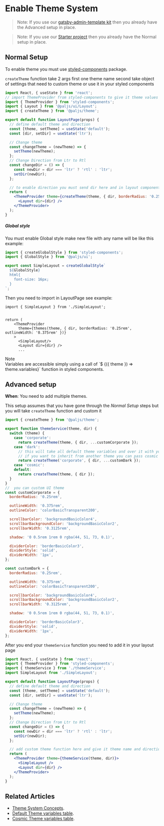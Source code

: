 
<SEO title="Enable Theme System" />

<MdxCard>

# Enable Theme System

> Note: If you use our [gatsby-admin-template kit](/ui/guides/install-based-on-starter-kit) then you already have the Advanced setup in place.

> Note: If you use our [Starter project](/ui/guides/start-new-project) then you already have the Normal setup in place.

## Normal Setup

To enable theme you must use [styled-components](https://www.styled-components.com/docs) package.

`createTheme` function take 2 args first one theme name second take object of settings that need to custom theme or use it in your styled components

```jsx
import React, { useState } from 'react';
// import ThemeProvider from styled-components to give it theme values
import { ThemeProvider } from 'styled-components';
import { Layout } from '@paljs/ui/Layout';
import { createTheme } from '@paljs/theme';

export default function LayoutPage(props) {
  // define default theme and direction
  const [theme, setTheme] = useState('default');
  const [dir, setDir] = useState('ltr');

  // Change theme
  const changeTheme = (newTheme) => {
    setTheme(newTheme);
  };
  // Change Direction from Ltr to Rtl
  const changeDir = () => {
    const newDir = dir === 'ltr' ? 'rtl' : 'ltr';
    setDir(newDir);
  };

  // to enable direction you must send dir here and in layout component
  return (
    <ThemeProvider theme={createTheme(theme, { dir, borderRadius: '0.25rem', outlineWidth: '0.375rem' })}>
      <Layout dir={dir} />
    </ThemeProvider>
  );
}
```

##### Global style

You must enable Global style make new file with any name will be like this example:

```js
import { createGlobalStyle } from 'styled-components';
import { GlobalStyle } from '@paljs/ui';

export const SimpleLayout = createGlobalStyle`
  ${GlobalStyle}
  html{
    font-size: 16px;
  }
`;
```

Then you need to import in LayoutPage see example:

```jsx{8}
import { SimpleLayout } from './SimpleLayout';


return (
    <ThemeProvider
      theme={themes(theme, { dir, borderRadius: '0.25rem', outlineWidth: '0.375rem' })}
    >
      <SimpleLayout/>
      <Layout dir={dir} />
      ...
```

<div class="note note-info section-end">
  <div class="note-title">Note</div>
  <div class="note-body">
    Variables are accessible simply using a call of `$
    {({ theme }) => theme.variables}` function in styled components.
  </div>
</div>

## Advanced setup

**When**: You need to add multiple themes.

This setup assumes that you have gone through the _Normal Setup_ steps but you will take `createTheme` function and custom it

```js
import { createTheme } from '@paljs/theme';

export function themeService(theme, dir) {
  switch (theme) {
    case 'corporate':
      return createTheme(theme, { dir, ...customCorporate });
    case 'dark':
      // this will take all default theme variables and over it with your custom variables
      // if you want to inherit from another theme you can pass cosmic or corporate in first args
      return createTheme('corporate', { dir, ...customDark });
    case 'cosmic':
    default:
      return createTheme(theme, { dir });
  }
}
//  you can custom UI theme
const customCorporate = {
  borderRadius: '0.25rem',

  outlineWidth: '0.375rem',
  outlineColor: 'colorBasicTransparent200',

  scrollbarColor: 'backgroundBasicColor4',
  scrollbarBackgroundColor: 'backgroundBasicColor2',
  scrollbarWidth: '0.3125rem',

  shadow: '0 0.5rem 1rem 0 rgba(44, 51, 73, 0.1)',

  dividerColor: 'borderBasicColor3',
  dividerStyle: 'solid',
  dividerWidth: '1px',
};

const customDark = {
  borderRadius: '0.25rem',

  outlineWidth: '0.375rem',
  outlineColor: 'colorBasicTransparent200',

  scrollbarColor: 'backgroundBasicColor4',
  scrollbarBackgroundColor: 'backgroundBasicColor2',
  scrollbarWidth: '0.3125rem',

  shadow: '0 0.5rem 1rem 0 rgba(44, 51, 73, 0.1)',

  dividerColor: 'borderBasicColor3',
  dividerStyle: 'solid',
  dividerWidth: '1px',
};
```

After you end your `themeService` function you need to add it in your layout page

```jsx
import React, { useState } from 'react';
import { ThemeProvider } from 'styled-components';
import { themeService } from './themeService';
import SimpleLayout from './SimpleLayout';

export default function LayoutPage(props) {
  // define default theme and direction
  const [theme, setTheme] = useState('default');
  const [dir, setDir] = useState('ltr');

  // Change theme
  const changeTheme = (newTheme) => {
    setTheme(newTheme);
  };
  // Change Direction from Ltr to Rtl
  const changeDir = () => {
    const newDir = dir === 'ltr' ? 'rtl' : 'ltr';
    setDir(newDir);
  };

  // add custom theme function here and give it theme name and direction value
  return (
    <ThemeProvider theme={themeService(theme, dir)}>
      <SimpleLayout />
      <Layout dir={dir} />
    </ThemeProvider>
  );
}
```

## Related Articles

- [Theme System Concepts](/themes/theme-system).
- [Default Theme variables table](/themes/default).
- [Cosmic Theme variables table](/themes/cosmic).

</MdxCard>
